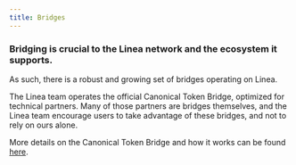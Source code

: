 ```yaml
---
title: Bridges
---
```


### Bridging is crucial to the Linea network and the ecosystem it supports. 

As such, there is a robust and growing set of bridges operating on Linea.

The Linea team operates the official Canonical Token Bridge, optimized for technical partners. Many of those partners are bridges themselves, and the Linea team encourage users to take advantage of these bridges, and not to rely on ours alone.

More details on the Canonical Token Bridge and how it works can be found [here](./canonical-token-bridge.mdx).
